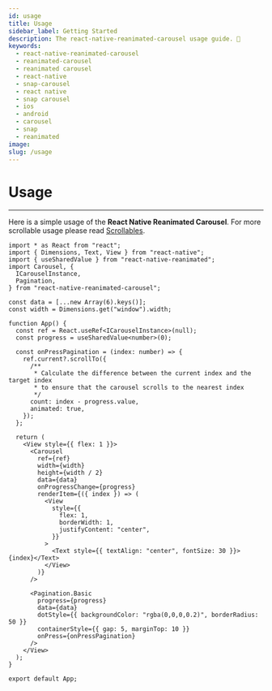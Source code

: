 ```yaml
---
id: usage
title: Usage
sidebar_label: Getting Started
description: The react-native-reanimated-carousel usage guide. 📖
keywords:
  - react-native-reanimated-carousel
  - reanimated-carousel
  - reanimated carousel
  - react-native
  - snap-carousel
  - react native
  - snap carousel
  - ios
  - android
  - carousel
  - snap
  - reanimated
image: 
slug: /usage
---
```


# Usage
---

Here is a simple usage of the **React Native Reanimated Carousel**. For more scrollable usage please read [Scrollables](./faq#used-in-scrollviewflatlist).

```tsx
import * as React from "react";
import { Dimensions, Text, View } from "react-native";
import { useSharedValue } from "react-native-reanimated";
import Carousel, {
  ICarouselInstance,
  Pagination,
} from "react-native-reanimated-carousel";

const data = [...new Array(6).keys()];
const width = Dimensions.get("window").width;

function App() {
  const ref = React.useRef<ICarouselInstance>(null);
  const progress = useSharedValue<number>(0);
  
  const onPressPagination = (index: number) => {
    ref.current?.scrollTo({
      /**
       * Calculate the difference between the current index and the target index
       * to ensure that the carousel scrolls to the nearest index
       */
      count: index - progress.value,
      animated: true,
    });
  };

  return (
    <View style={{ flex: 1 }}>
      <Carousel
        ref={ref}
        width={width}
        height={width / 2}
        data={data}
        onProgressChange={progress}
        renderItem={({ index }) => (
          <View
            style={{
              flex: 1,
              borderWidth: 1,
              justifyContent: "center",
            }}
          >
            <Text style={{ textAlign: "center", fontSize: 30 }}>{index}</Text>
          </View>
        )}
      />

      <Pagination.Basic
        progress={progress}
        data={data}
        dotStyle={{ backgroundColor: "rgba(0,0,0,0.2)", borderRadius: 50 }}
        containerStyle={{ gap: 5, marginTop: 10 }}
        onPress={onPressPagination}
      />
    </View>
  );
}

export default App;
```
